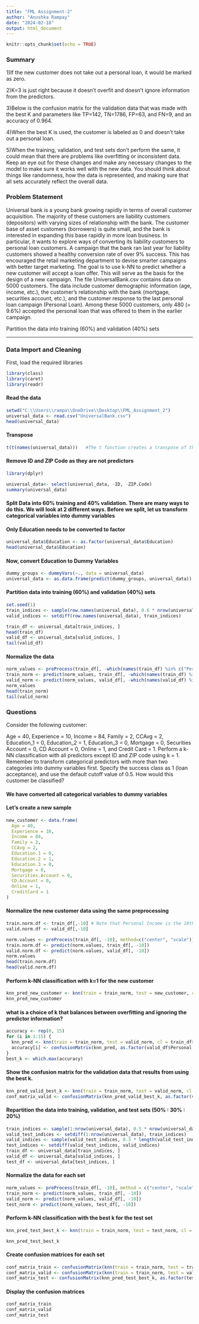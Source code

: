 ---
title: "FML Assignment-2"
author: "Anushka Rampay"
date: "2024-02-18"
output: html_document
---

```{r setup, include=FALSE}
knitr::opts_chunk$set(echo = TRUE)
```

### Summary

1)If the new customer does not take out a personal loan, it would be marked as zero.

2)K=3 is just right because it doesn't overfit and doesn't ignore information from the predictors.

3)Below is the confusion matrix for the validation data that was made with the best K and parameters like TP=142, TN=1786, FP=63, and FN=9, and an accuracy of 0.964.

4)When the best K is used, the customer is labeled as 0 and doesn't take out a personal loan.

5)When the training, validation, and test sets don't perform the same, it could mean that there are problems like overfitting or inconsistent data. Keep an eye out for these changes and make any necessary changes to the model to make sure it works well with the new data. You should think about things like randomness, how the data is represented, and making sure that all sets accurately reflect the overall data.

### Problem Statement

Universal bank is a young bank growing rapidly in terms of overall customer acquisition. The majority of these customers are liability customers (depositors) with varying sizes of relationship with the bank. The customer base of asset customers (borrowers) is quite small, and the bank is interested in expanding this base rapidly in more loan business. In particular, it wants to explore ways of converting its liability customers to personal loan customers. A campaign that the bank ran last year for liability customers showed a healthy conversion rate of over 9% success. This has encouraged the retail marketing department to devise smarter campaigns with better target marketing. The goal is to use k-NN to predict whether a new customer will accept a loan offer. This will serve as the basis for the design of a new campaign. The file UniversalBank.csv contains data on 5000 customers. The data include customer demographic information (age, income, etc.), the customer’s relationship with the bank (mortgage, securities account, etc.), and the customer response to the last personal loan campaign (Personal Loan). Among these 5000 customers, only 480 (= 9.6%) accepted the personal loan that was offered to them in the earlier campaign.

Partition the data into training (60%) and validation (40%) sets

***

### Data Import and Cleaning

First, load the required libraries

```{r}
library(class)
library(caret)
library(readr)

```
#### Read the data

```{r}
setwd("C:\\Users\\rampa\\OneDrive\\Desktop\\FML_Assignment_2")
universal_data <- read.csv("UniversalBank.csv")
head(universal_data)

```
#### Transpose

```{r}
t(t(names(universal_data)))   #The t function creates a transpose of the dataframe
```

#### Remove ID and ZIP Code as they are not predictors
```{r}
library(dplyr)

universal_data<- select(universal_data, -ID, -ZIP.Code)
summary(universal_data)
```

#### Split Data into 60% training and 40% validation. There are many ways to do this. We will look at 2 different ways. Before we split, let us transform categorical variables into dummy variables

#### Only Education needs to be converted to factor

```{r}
universal_data$Education <- as.factor(universal_data$Education)
head(universal_data$Education)
```
#### Now, convert Education to Dummy Variables

```{r}
dummy_groups <- dummyVars(~., data = universal_data)
universal_data <- as.data.frame(predict(dummy_groups, universal_data))
```

#### Partition data into training (60%) and validation (40%) sets

```{r}
set.seed(1)
train_indices <- sample(row.names(universal_data), 0.6 * nrow(universal_data))
valid_indices <- setdiff(row.names(universal_data), train_indices)

train_df <- universal_data[train_indices, ]
head(train_df)
valid_df <- universal_data[valid_indices, ]
tail(valid_df)
```

#### Normalize the data

```{r}
norm_values <- preProcess(train_df[, -which(names(train_df) %in% c("Personal.Loan"))], method = c("center", "scale"))
train_norm <- predict(norm_values, train_df[, -which(names(train_df) %in% c("Personal.Loan"))])
valid_norm <- predict(norm_values, valid_df[, -which(names(valid_df) %in% c("Personal.Loan"))])
norm_values
head(train_norm)
tail(valid_norm)
```

### Questions

Consider the following customer:

Age = 40, Experience = 10, Income = 84, Family = 2, CCAvg = 2, Education_1 = 0, Education_2 = 1, Education_3 = 0, Mortgage = 0, Securities Account = 0, CD Account = 0, Online = 1, and Credit Card = 1. Perform a k-NN classification with all predictors except ID and ZIP code using k = 1. Remember to transform categorical predictors with more than two categories into dummy variables first. Specify the success class as 1 (loan acceptance), and use the default cutoff value of 0.5. How would this customer be classified?

#### We have converted all categorical variables to dummy variables
#### Let's create a new sample
```{r}
new_customer <- data.frame(
  Age = 40,
  Experience = 10,
  Income = 84,
  Family = 2,
  CCAvg = 2,
  Education.1 = 0,
  Education.2 = 1,
  Education.3 = 0,
  Mortgage = 0,
  Securities.Account = 0,
  CD.Account = 0,
  Online = 1,
  CreditCard = 1
)

```

#### Normalize the new customer data using the same preprocessing
```{r}
train.norm.df <- train_df[,-10] # Note that Personal Income is the 10th variable
valid.norm.df <- valid_df[,-10]

norm.values <- preProcess(train_df[, -10], method=c("center", "scale"))
train.norm.df <- predict(norm.values, train_df[, -10])
valid.norm.df <- predict(norm.values, valid_df[, -10])
norm.values
head(train.norm.df)
head(valid.norm.df)
```

#### Perform k-NN classification with k=1 for the new customer
```{r}
knn_pred_new_customer <- knn(train = train_norm, test = new_customer, cl = train_df$Personal.Loan, k = 1)
knn_pred_new_customer
```

#### what is a choice of k that balances between overfitting and ignoring the predictor information?

```{r}
accuracy <- rep(0, 15)
for (i in 1:15) {
  knn_pred <- knn(train = train_norm, test = valid_norm, cl = train_df$Personal.Loan, k = i)
  accuracy[i] <- confusionMatrix(knn_pred, as.factor(valid_df$Personal.Loan), positive = "1")$overall[1]
}
best_k <- which.max(accuracy)
```


#### Show the confusion matrix for the validation data that results from using the best k.

```{r}
knn_pred_valid_best_k <- knn(train = train_norm, test = valid_norm, cl = train_df$Personal.Loan, k = best_k)
conf_matrix_valid <- confusionMatrix(knn_pred_valid_best_k, as.factor(valid_df$Personal.Loan), positive = "1")

```


#### Repartition the data into training, validation, and test sets (50% : 30% : 20%)


```{r}
train_indices <- sample(1:nrow(universal_data), 0.5 * nrow(universal_data))
valid_test_indices <- setdiff(1:nrow(universal_data), train_indices)
valid_indices <- sample(valid_test_indices, 0.3 * length(valid_test_indices))
test_indices <- setdiff(valid_test_indices, valid_indices)
train_df <- universal_data[train_indices, ]
valid_df <- universal_data[valid_indices, ]
test_df <- universal_data[test_indices, ]

```


#### Normalize the data for each set

```{r}
norm_values <- preProcess(train_df[, -10], method = c("center", "scale"))
train_norm <- predict(norm_values, train_df[, -10])
valid_norm <- predict(norm_values, valid_df[, -10])
test_norm <- predict(norm_values, test_df[, -10])

```


#### Perform k-NN classification with the best k for the test set

```{r}
knn_pred_test_best_k <- knn(train = train_norm, test = test_norm, cl = train_df$Personal.Loan, k = best_k)

knn_pred_test_best_k

```

#### Create confusion matrices for each set
```{r}
conf_matrix_train <- confusionMatrix(knn(train = train_norm, test = train_norm, cl = train_df$Personal.Loan, k = best_k), as.factor(train_df$Personal.Loan), positive = "1")
conf_matrix_valid <- confusionMatrix(knn(train = train_norm, test = valid_norm, cl = train_df$Personal.Loan, k = best_k), as.factor(valid_df$Personal.Loan), positive = "1")
conf_matrix_test <- confusionMatrix(knn_pred_test_best_k, as.factor(test_df$Personal.Loan), positive = "1")

```


#### Display the confusion matrices
```{r}
conf_matrix_train
conf_matrix_valid
conf_matrix_test
```
 
